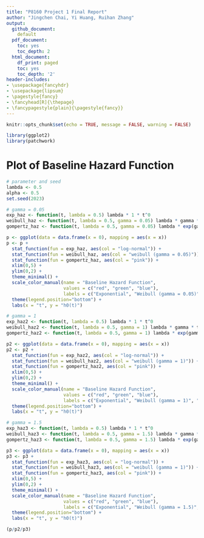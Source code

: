 ```yaml
---
title: "P8160 Project 1 Final Report" 
author: "Jingchen Chai, Yi Huang, Ruihan Zhang"
output:
  github_document:
    default
  pdf_document:
    toc: yes
    toc_depth: 2
  html_document:
    df_print: paged
    toc: yes
    toc_depth: '2'
header-includes:
- \usepackage{fancyhdr}
- \usepackage{lipsum}
- \pagestyle{fancy}
- \fancyhead[R]{\thepage}
- \fancypagestyle{plain}{\pagestyle{fancy}}
--- 
```


```r
knitr::opts_chunk$set(echo = TRUE, message = FALSE, warning = FALSE)
```

```r
library(ggplot2)
library(patchwork)
```


# Plot of Baseline Hazard Function

```r
# parameter and seed
lambda <- 0.5
alpha <- 0.5
set.seed(2023)

# gamma = 0.05 
exp_haz <- function(t, lambda = 0.5) lambda * 1 * t^0
weibull_haz <- function(t, lambda = 0.5, gamma = 0.05) lambda * gamma * t^(gamma - 1)
gompertz_haz <- function(t, lambda = 0.5, gamma = 0.05) lambda * exp(gamma* t)

p <- ggplot(data = data.frame(x = 0), mapping = aes(x = x))
p <- p + 
  stat_function(fun = exp_haz, aes(col = "log-normal")) + 
  stat_function(fun = weibull_haz, aes(col = "weibull (gamma = 0.05)")) + 
  stat_function(fun = gompertz_haz, aes(col = "pink")) + 
  xlim(0,5) + 
  ylim(0,2) + 
  theme_minimal() + 
  scale_color_manual(name = "Baseline Hazard Function", 
                     values = c("red", "green", "blue"), 
                     labels = c("Exponential", "Weibull (gamma = 0.05)", "Gompertz" )) + 
  theme(legend.position="bottom") + 
  labs(x = "t", y = "h0(t)")

# gamma = 1
exp_haz2 <- function(t, lambda = 0.5) lambda * 1 * t^0
weibull_haz2 <- function(t, lambda = 0.5, gamma = 1) lambda * gamma * t^(gamma - 1)
gompertz_haz2 <- function(t, lambda = 0.5, gamma = 1) lambda * exp(gamma* t)

p2 <- ggplot(data = data.frame(x = 0), mapping = aes(x = x))
p2 <- p2 + 
  stat_function(fun = exp_haz2, aes(col = "log-normal")) + 
  stat_function(fun = weibull_haz2, aes(col = "weibull (gamma = 1)")) + 
  stat_function(fun = gompertz_haz2, aes(col = "pink")) + 
  xlim(0,5) + 
  ylim(0,2) + 
  theme_minimal() + 
  scale_color_manual(name = "Baseline Hazard Function", 
                     values = c("red", "green", "blue"), 
                     labels = c("Exponential", "Weibull (gamma = 1)", "Gompertz" )) + 
  theme(legend.position="bottom") + 
  labs(x = "t", y = "h0(t)")

# gamma = 1.5
exp_haz3 <- function(t, lambda = 0.5) lambda * 1 * t^0
weibull_haz3 <- function(t, lambda = 0.5, gamma = 1.5) lambda * gamma * t^(gamma - 1)
gompertz_haz3 <- function(t, lambda = 0.5, gamma = 1.5) lambda * exp(gamma* t)

p3 <- ggplot(data = data.frame(x = 0), mapping = aes(x = x))
p3 <- p3 + 
  stat_function(fun = exp_haz3, aes(col = "log-normal")) + 
  stat_function(fun = weibull_haz3, aes(col = "weibull (gamma = 1)")) + 
  stat_function(fun = gompertz_haz3, aes(col = "pink")) + 
  xlim(0,5) + 
  ylim(0,2) + 
  theme_minimal() + 
  scale_color_manual(name = "Baseline Hazard Function", 
                     values = c("red", "green", "blue"), 
                     labels = c("Exponential", "Weibull (gamma = 1.5)", "Gompertz" )) + 
  theme(legend.position="bottom") + 
  labs(x = "t", y = "h0(t)")

(p/p2/p3)
```

